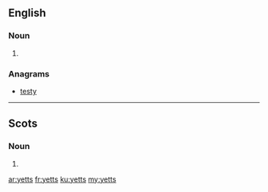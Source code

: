 ==English==

===Noun===
{{head|en|noun plural form}}

# {{plural of|yett|lang=en}}

===Anagrams===
* [[testy#English|testy]]

----

==Scots==

===Noun===
{{head|sco|noun plural form}}

# {{plural of|yett|lang=sco}}

[[ar:yetts]]
[[fr:yetts]]
[[ku:yetts]]
[[my:yetts]]